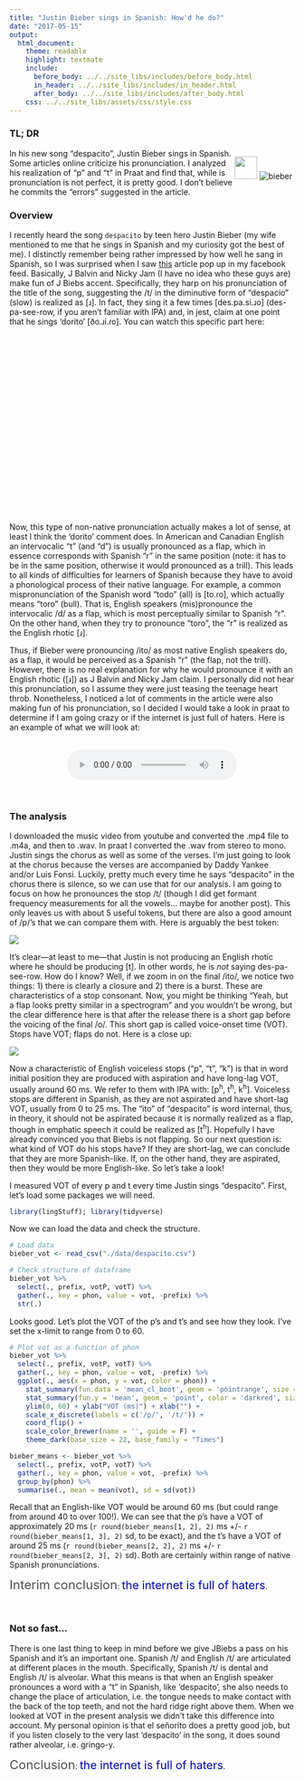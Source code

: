 ```yaml
---
title: "Justin Bieber sings in Spanish: How'd he do?"
date: "2017-05-15"
output:
  html_document:
    theme: readable
    highlight: textmate
    include:
      before_body: ../../site_libs/includes/before_body.html
      in_header: ../../site_libs/includes/in_header.html
      after_body: ../../site_libs/includes/after_body.html
    css: ../../site_libs/assets/css/style.css
---
```


### TL; DR

<div style="float:right">
<img width="40px" src="../../site_libs/assets/img/fill.png">
![bieber](http://media2.giphy.com/media/vVj7DgouGmmqI/giphy.gif) 
<img height="10px" width="0px" src="../../site_libs/assets/img/fill.png">
</div>

In his new song "despacito", Justin Bieber sings in Spanish. Some articles 
online criticize his pronunciation. I analyzed his realization of "p" and 
"t" in Praat and find that, while is pronunciation is not perfect, it is pretty 
good. I don't believe he commits the "errors" suggested in the article.

### Overview

I recently heard the song ```despacito``` by teen hero Justin Bieber (my wife 
mentioned to me that he sings in Spanish and my curiosity got the best of me). 
I distinctly remember being rather impressed by how well he sang in Spanish, so I was 
surprised when I saw [this](http://remezcla.com/music/j-balvin-nicky-jam-despacito-remix/)
article pop up in my facebook feed. Basically, J Balvin and Nicky Jam (I have 
no idea who these guys are) make fun of J Biebs accent. Specifically, they 
harp on his pronunciation of the title of the song, suggesting the /t/ in the 
diminutive form of "despacio" (slow) is realized as [ɹ]. In fact, they sing it 
a few times [des.pa.si.ɹo] (des-pa-see-row, if you aren't familiar with IPA) and, 
in jest, claim at one point that he sings 'dorito' [ðo.ɹi.ɾo]. You can watch this 
specific part here:

<div align="center">
 <div class="video-container">
  <iframe src="https://www.youtube.com/embed/jtCScBRaX9k?ecver=1" frameborder="0" allowfullscreen></iframe>
 </div>
</div>
</br>

Now, this type of non-native pronunciation actually makes a lot of sense, at least 
I think the 'dorito' comment does. In American and Canadian English an intervocalic 
"t" (and "d") is usually pronounced as a flap, which in essence corresponds with 
Spanish "r" in the same position (note: it has to be in the same position, otherwise 
it would pronounced as a trill). This leads to all kinds of difficulties for learners 
of Spanish because they have to avoid a phonological process of their native language. 
For example, a common mispronunciation of the Spanish word "todo" (all) is [to.ɾo], 
which actually means "toro" (bull). That is, English speakers (mis)pronounce the 
intervocalic /d/ as a flap, which is most perceptually similar to Spanish "r". On the 
other hand, when they try to pronounce "toro", the "r" is realized as the English rhotic 
[ɹ].

Thus, if Bieber were pronouncing /ito/ as most native English speakers do, as a flap, 
it would be perceived as a Spanish "r" (the flap, not the trill). However, there is no 
real explanation for why he would pronounce it with an English rhotic ([ɹ]) as J Balvin 
and Nicky Jam claim. I personally did not hear this pronunciation, so I assume they were 
just teasing the teenage heart throb. Nonetheless, I noticed a lot of comments in the 
article were also making fun of his pronunciation, so I decided I would take a look in 
praat to determine if I am going crazy or if the internet is just full of haters. Here 
is an example of what we will look at:

</br>
<div align="center">
<audio controls>
   <source src="./wavs/segmented/despacito.wav" type="audio/mpeg">
 Your browser does not support the audio element.
</audio>
</div> 
</br>


### The analysis

I downloaded the music video from youtube and converted the .mp4 file to .m4a, and then 
to .wav. In praat I converted the .wav from stereo to mono. Justin sings the chorus as well 
as some of the verses. I'm just going to look at the chorus because the verses are accompanied 
by Daddy Yankee and/or Luis Fonsi. Luckily, pretty much every time he says "despacito" in the 
chorus there is silence, so we can use that for our analysis. I am going to focus on how he 
pronounces the stop /t/ (though I did get formant frequency measurements for all the vowels... 
maybe for another post). This only leaves us with about 5 useful tokens, but there are also a 
good amount of /p/'s that we can compare them with. Here is arguably the best token:

<div align="center">
  <img src="./figs/despacito.png">
</div>

It's clear---at least to me---that Justin is not producing an English rhotic where he should 
be producing [t]. In other words, he is *not* saying des-pa-see-row. How do I know? Well, 
if we zoom in on the final /ito/, we notice two things: 1) there is clearly a closure and 
2) there is a burst. These are characteristics of a stop consonant. Now, you might be thinking 
"Yeah, but a flap looks pretty similar in a spectrogram" and you wouldn't be wrong, but the 
clear difference here is that after the release there is a short gap before the voicing of the 
final /o/. This short gap is called voice-onset time (VOT). Stops have VOT; flaps do not. Here 
is a close up:

<div align="center">
  <img src="./figs/ito.png">
</div>

Now a characteristic of English voiceless stops ("p", "t", "k") is that in word initial position 
they are produced with aspiration and have long-lag VOT, usually around 60 ms. We refer to them 
with IPA with: [p^h^, t^h^, k^h^]. Voiceless stops are different in Spanish, as they are not aspirated 
and have short-lag VOT, usually from 0 to 25 ms. The "ito" of "despacito" is word internal, thus, 
in theory, it should not be aspirated because it is normally realized as a flap, though in emphatic 
speech it could be realized as [t^h^]. Hopefully I have already convinced you that Biebs is not 
flapping. So our next question is: what kind of VOT do his stops have? If they are short-lag, we can 
conclude that they are more Spanish-like. If, on the other hand, they are aspirated, then they 
would be more English-like. So let's take a look! 

I measured VOT of every p and t every time Justin sings "despacito". First, let's load some packages 
we will need.  

```r
library(lingStuff); library(tidyverse)
```

Now we can load the data and check the structure.  

```r
# Load data
bieber_vot <- read_csv("./data/despacito.csv")

# Check structure of dataframe
bieber_vot %>%
  select(., prefix, votP, votT) %>%
  gather(., key = phon, value = vot, -prefix) %>%
  str(.)
```

Looks good. Let's plot the VOT of the p's and t's and see how they look. I've 
set the x-limit to range from 0 to 60. 

```r
# Plot vot as a function of phon
bieber_vot %>%
  select(., prefix, votP, votT) %>%
  gather(., key = phon, value = vot, -prefix) %>%
  ggplot(., aes(x = phon, y = vot, color = phon)) + 
    stat_summary(fun.data = 'mean_cl_boot', geom = 'pointrange', size = 1.1) +
    stat_summary(fun.y = 'mean', geom = 'point', color = 'darkred', size = 2.75) +
    ylim(0, 60) + ylab("VOT (ms)") + xlab("") + 
    scale_x_discrete(labels = c('/p/', '/t/')) + 
    coord_flip() + 
    scale_color_brewer(name = '', guide = F) + 
    theme_dark(base_size = 22, base_family = "Times")
```

```r
bieber_means <- bieber_vot %>%
  select(., prefix, votP, votT) %>%
  gather(., key = phon, value = vot, -prefix) %>%
  group_by(phon) %>%
  summarise(., mean = mean(vot), sd = sd(vot))
```

Recall that an English-like VOT would be around 60 ms (but could range from around 
40 to over 100!). We can see that the p's have a VOT of approximately 20 ms 
(`r round(bieber_means[1, 2], 2)` ms +/- `r round(bieber_means[1, 3], 2)` sd, to be 
exact), and the t's have a VOT of around 25 ms (`r round(bieber_means[2, 2], 2)` ms 
+/- `r round(bieber_means[2, 3], 2)` sd). Both are certainly within range of native 
Spanish pronunciations.

<grey>Interim conclusion</grey>: <blue>the internet is full of haters</blue>.

</br>

### Not so fast...

There is one last thing to keep in mind before we give JBiebs a pass on his Spanish and 
it's an important one. Spanish /t/ and English /t/ are articulated at different places in 
the mouth. Specifically, Spanish /t/ is dental and English /t/ is alveolar. What this means 
is that when an English speaker pronounces a word with a "t" in Spanish, like 'despacito', 
she also needs to change the place of articulation, i.e. the tongue needs to make contact 
with the back of the top teeth, and not the hard ridge right above them. When we looked at 
VOT in the present analysis we didn't take this difference into account. My personal opinion is 
that el señorito does a pretty good job, but if you listen closely to the very last 'despacito' 
in the song, it does sound rather alveolar, i.e. gringo-y.  

<grey>Conclusion</grey>: <blue>the internet is full of haters</blue>.




<style type="text/css">

blue {
    color: #0000CC;
    font-weight: normal;
    font-size: 20px;
}

grey {
    color: #515151;
    font-size: 22px;
    font-weight: normal;
}

.video-container {
    position: relative;
    padding-bottom: 50%;
    padding-top: 35px;
    height: 0;
    overflow: hidden;
    width: 70%;
}

.video-container iframe {
    position: center;
    top:0;
    left: 0;
    width: 100%;
    height: 100%;
}

</style>